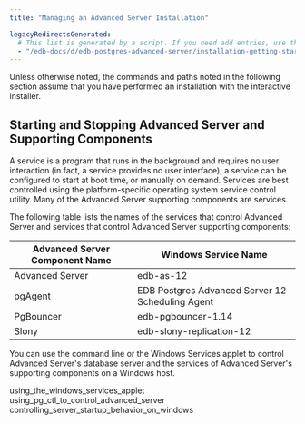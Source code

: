 ```yaml
---
title: "Managing an Advanced Server Installation"

legacyRedirectsGenerated:
  # This list is generated by a script. If you need add entries, use the `legacyRedirects` key.
  - "/edb-docs/d/edb-postgres-advanced-server/installation-getting-started/installation-guide-for-windows/13/managing_an_advanced_server_installation.html"
---
```


<div id="managing_an_advanced_server_installation" class="registered_link"></div>

Unless otherwise noted, the commands and paths noted in the following section assume that you have performed an installation with the interactive installer.

## Starting and Stopping Advanced Server and Supporting Components

A service is a program that runs in the background and requires no user interaction (in fact, a service provides no user interface); a service can be configured to start at boot time, or manually on demand. Services are best controlled using the platform-specific operating system service control utility. Many of the Advanced Server supporting components are services.

The following table lists the names of the services that control Advanced Server and services that control Advanced Server supporting components:

| Advanced Server Component Name | Windows Service Name                             |
| ------------------------------ | ------------------------------------------------ |
| Advanced Server                | edb-as-12                                        |
| pgAgent                        | EDB Postgres Advanced Server 12 Scheduling Agent |
| PgBouncer                      | edb-pgbouncer-1.14                               |
| Slony                          | edb-slony-replication-12                         |

You can use the command line or the Windows Services applet to control Advanced Server's database server and the services of Advanced Server's supporting components on a Windows host.

<div class="toctree" maxdepth="3">

using_the_windows_services_applet using_pg_ctl_to_control_advanced_server controlling_server_startup_behavior_on_windows

</div>
